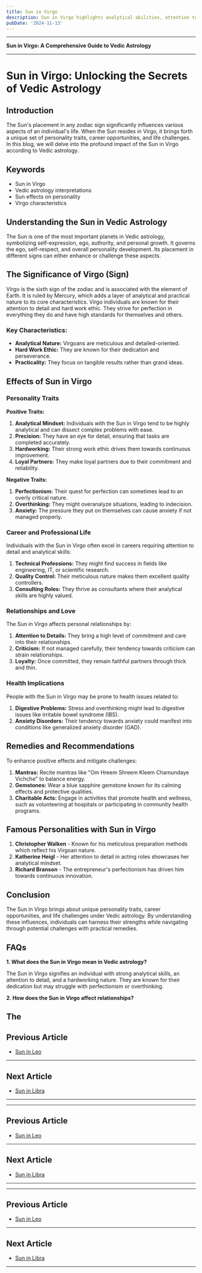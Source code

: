 ```yaml
---
title: Sun in Virgo
description: Sun in Virgo highlights analytical abilities, attention to detail, and a practical approach. Individuals are hardworking, methodical, and strive for perfection in their endeavors. in Vedic Astrology
pubDate: '2024-11-13'
---
```


---

**Sun in Virgo: A Comprehensive Guide to Vedic Astrology**

---

# Sun in Virgo: Unlocking the Secrets of Vedic Astrology

## Introduction

The Sun's placement in any zodiac sign significantly influences various aspects of an individual's life. When the Sun resides in Virgo, it brings forth a unique set of personality traits, career opportunities, and life challenges. In this blog, we will delve into the profound impact of the Sun in Virgo according to Vedic astrology.

## Keywords

- Sun in Virgo
- Vedic astrology interpretations
- Sun effects on personality
- Virgo characteristics

## Understanding the Sun in Vedic Astrology

The Sun is one of the most important planets in Vedic astrology, symbolizing self-expression, ego, authority, and personal growth. It governs the ego, self-respect, and overall personality development. Its placement in different signs can either enhance or challenge these aspects.

## The Significance of Virgo (Sign)

Virgo is the sixth sign of the zodiac and is associated with the element of Earth. It is ruled by Mercury, which adds a layer of analytical and practical nature to its core characteristics. Virgo individuals are known for their attention to detail and hard work ethic. They strive for perfection in everything they do and have high standards for themselves and others.

### Key Characteristics:

- **Analytical Nature:** Virgoans are meticulous and detailed-oriented.
- **Hard Work Ethic:** They are known for their dedication and perseverance.
- **Practicality:** They focus on tangible results rather than grand ideas.

## Effects of Sun in Virgo

### Personality Traits

**Positive Traits:**

1. **Analytical Mindset:** Individuals with the Sun in Virgo tend to be highly analytical and can dissect complex problems with ease.
2. **Precision:** They have an eye for detail, ensuring that tasks are completed accurately.
3. **Hardworking:** Their strong work ethic drives them towards continuous improvement.
4. **Loyal Partners:** They make loyal partners due to their commitment and reliability.

**Negative Traits:**

1. **Perfectionism:** Their quest for perfection can sometimes lead to an overly critical nature.
2. **Overthinking:** They might overanalyze situations, leading to indecision.
3. **Anxiety:** The pressure they put on themselves can cause anxiety if not managed properly.

### Career and Professional Life

Individuals with the Sun in Virgo often excel in careers requiring attention to detail and analytical skills:

1. **Technical Professions:** They might find success in fields like engineering, IT, or scientific research.
2. **Quality Control:** Their meticulous nature makes them excellent quality controllers.
3. **Consulting Roles:** They thrive as consultants where their analytical skills are highly valued.

### Relationships and Love

The Sun in Virgo affects personal relationships by:

1. **Attention to Details:** They bring a high level of commitment and care into their relationships.
2. **Criticism:** If not managed carefully, their tendency towards criticism can strain relationships.
3. **Loyalty:** Once committed, they remain faithful partners through thick and thin.

### Health Implications

People with the Sun in Virgo may be prone to health issues related to:

1. **Digestive Problems:** Stress and overthinking might lead to digestive issues like irritable bowel syndrome (IBS).
2. **Anxiety Disorders:** Their tendency towards anxiety could manifest into conditions like generalized anxiety disorder (GAD).

## Remedies and Recommendations

To enhance positive effects and mitigate challenges:

1. **Mantras:** Recite mantras like "Om Hreem Shreem Kleem Chamundaye Vichche" to balance energy.
2. **Gemstones:** Wear a blue sapphire gemstone known for its calming effects and protective qualities.
3. **Charitable Acts:** Engage in activities that promote health and wellness, such as volunteering at hospitals or participating in community health programs.

## Famous Personalities with Sun in Virgo

1. **Christopher Walken** - Known for his meticulous preparation methods which reflect his Virgoan nature.
2. **Katherine Heigl** - Her attention to detail in acting roles showcases her analytical mindset.
3. **Richard Branson** - The entrepreneur's perfectionism has driven him towards continuous innovation.

## Conclusion

The Sun in Virgo brings about unique personality traits, career opportunities, and life challenges under Vedic astrology. By understanding these influences, individuals can harness their strengths while navigating through potential challenges with practical remedies.

## FAQs

**1. What does the Sun in Virgo mean in Vedic astrology?**

The Sun in Virgo signifies an individual with strong analytical skills, an attention to detail, and a hardworking nature. They are known for their dedication but may struggle with perfectionism or overthinking.

**2. How does the Sun in Virgo affect relationships?**

The
---

## Previous Article
- [Sun in Leo](/blogs-md/0801_Sun_in_Rashi/080105_Sun_in_Leo.mdx)

---

## Next Article
- [Sun in Libra](/blogs-md/0801_Sun_in_Rashi/080107_Sun_in_Libra.mdx)

---
---

## Previous Article
- [Sun in Leo](080105_Sun_in_Leo.mdx)

---

## Next Article
- [Sun in Libra](080107_Sun_in_Libra.mdx)

---
---

## Previous Article
- [Sun in Leo](080105_Sun_in_Leo.mdx)

---

## Next Article
- [Sun in Libra](080107_Sun_in_Libra.mdx)

---
